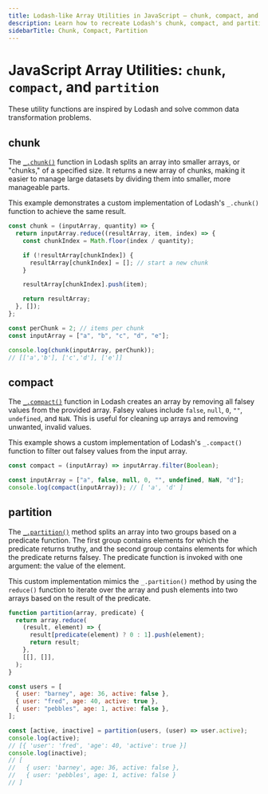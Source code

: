 ```yaml
---
title: Lodash-like Array Utilities in JavaScript – chunk, compact, and partition
description: Learn how to recreate Lodash's chunk, compact, and partition methods from scratch in plain JavaScript.
sidebarTitle: Chunk, Compact, Partition
---
```


# JavaScript Array Utilities: `chunk`, `compact`, and `partition`

These utility functions are inspired by Lodash and solve common data transformation problems.

## chunk

The [`_.chunk()`](https://lodash.com/docs/4.17.15#chunk) function in Lodash splits an array into
smaller arrays, or "chunks," of a specified size. It returns a new array of chunks, making it easier to
manage large datasets by dividing them into smaller, more manageable parts.

This example demonstrates a custom implementation of Lodash's `_.chunk()` function to achieve the same result.

```js filename="chunk" copy
const chunk = (inputArray, quantity) => {
  return inputArray.reduce((resultArray, item, index) => {
    const chunkIndex = Math.floor(index / quantity);

    if (!resultArray[chunkIndex]) {
      resultArray[chunkIndex] = []; // start a new chunk
    }

    resultArray[chunkIndex].push(item);

    return resultArray;
  }, []);
};

const perChunk = 2; // items per chunk
const inputArray = ["a", "b", "c", "d", "e"];

console.log(chunk(inputArray, perChunk));
// [['a','b'], ['c','d'], ['e']]
```

## compact

The [`_.compact()`](https://lodash.com/docs/4.17.15#compact) function in Lodash creates an array by removing
all falsey values from the provided array. Falsey values include `false`, `null`, `0`, `""`, `undefined`, and `NaN`.
This is useful for cleaning up arrays and removing unwanted, invalid values.

This example shows a custom implementation of Lodash's `_.compact()` function to filter out falsey values from the input array.

```js filename="compact" copy
const compact = (inputArray) => inputArray.filter(Boolean);

const inputArray = ["a", false, null, 0, "", undefined, NaN, "d"];
console.log(compact(inputArray)); // [ 'a', 'd' ]
```

## partition

The [`_.partition()`](https://lodash.com/docs/4.17.15#partition) method splits an array into two groups
based on a predicate function. The first group contains elements for which the predicate returns truthy,
and the second group contains elements for which the predicate returns falsey. The predicate function is
invoked with one argument: the value of the element.

This custom implementation mimics the `_.partition()` method by using the `reduce()` function to iterate over
the array and push elements into two arrays based on the result of the predicate.

```js filename="partition" copy
function partition(array, predicate) {
  return array.reduce(
    (result, element) => {
      result[predicate(element) ? 0 : 1].push(element);
      return result;
    },
    [[], []],
  );
}

const users = [
  { user: "barney", age: 36, active: false },
  { user: "fred", age: 40, active: true },
  { user: "pebbles", age: 1, active: false },
];

const [active, inactive] = partition(users, (user) => user.active);
console.log(active);
// [{ 'user': 'fred', 'age': 40, 'active': true }]
console.log(inactive);
// [
//   { user: 'barney', age: 36, active: false },
//   { user: 'pebbles', age: 1, active: false }
// ]
```
